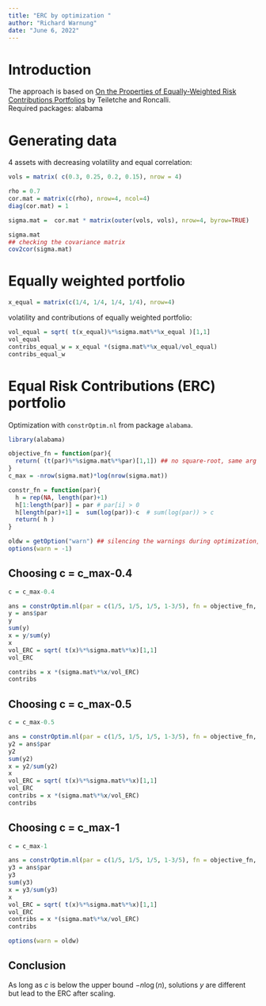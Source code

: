 ```yaml
---
title: "ERC by optimization "
author: "Richard Warnung"
date: "June 6, 2022"
---
```

# Introduction
The approach is based on [On the Properties of Equally-Weighted Risk Contributions Portfolios](https://www.researchgate.net/publication/45397778_On_the_Properties_of_Equally-Weighted_Risk_Contributions_Portfolios)
by Teiletche and Roncalli. \
Required packages: alabama 

# Generating data
4 assets with decreasing volatility and equal correlation:

```r

vols = matrix( c(0.3, 0.25, 0.2, 0.15), nrow = 4)

rho = 0.7
cor.mat = matrix(c(rho), nrow=4, ncol=4)
diag(cor.mat) = 1

sigma.mat =  cor.mat * matrix(outer(vols, vols), nrow=4, byrow=TRUE) 

sigma.mat
## checking the covariance matrix
cov2cor(sigma.mat)
```

# Equally weighted portfolio

```r
x_equal = matrix(c(1/4, 1/4, 1/4, 1/4), nrow=4)
```

volatility and contributions of equally weighted portfolio:

```r
vol_equal = sqrt( t(x_equal)%*%sigma.mat%*%x_equal )[1,1]
vol_equal
contribs_equal_w = x_equal *(sigma.mat%*%x_equal/vol_equal)
contribs_equal_w
```

# Equal Risk Contributions (ERC) portfolio
Optimization with `constrOptim.nl` from package `alabama`.

```r
library(alabama)

objective_fn = function(par){
  return( (t(par)%*%sigma.mat%*%par)[1,1]) ## no square-root, same arg min
}
c_max = -nrow(sigma.mat)*log(nrow(sigma.mat))

constr_fn = function(par){
  h = rep(NA, length(par)+1)
  h[1:length(par)] = par # par[i] > 0
  h[length(par)+1] =  sum(log(par))-c  # sum(log(par)) > c
  return( h )
}

oldw = getOption("warn") ## silencing the warnings during optimization, keeping the settings for later.
options(warn = -1)
```

## Choosing c = c_max-0.4

```r
c = c_max-0.4

ans = constrOptim.nl(par = c(1/5, 1/5, 1/5, 1-3/5), fn = objective_fn, hin = constr_fn, control.outer = list(trace = FALSE))  
y = ans$par
y
sum(y)
x = y/sum(y)
x
vol_ERC = sqrt( t(x)%*%sigma.mat%*%x)[1,1]
vol_ERC

contribs = x *(sigma.mat%*%x/vol_ERC)
contribs
```

## Choosing c = c_max-0.5

```r
c = c_max-0.5

ans = constrOptim.nl(par = c(1/5, 1/5, 1/5, 1-3/5), fn = objective_fn, hin = constr_fn,  control.outer = list(trace = FALSE))  
y2 = ans$par
y2
sum(y2)
x = y2/sum(y2)
x
vol_ERC = sqrt( t(x)%*%sigma.mat%*%x)[1,1]
vol_ERC
contribs = x *(sigma.mat%*%x/vol_ERC)
contribs
```

## Choosing c = c_max-1

```r
c = c_max-1

ans = constrOptim.nl(par = c(1/5, 1/5, 1/5, 1-3/5), fn = objective_fn, hin = constr_fn,  control.outer = list(trace = FALSE))  
y3 = ans$par
y3
sum(y3)
x = y3/sum(y3)
x
vol_ERC = sqrt( t(x)%*%sigma.mat%*%x)[1,1]
vol_ERC
contribs = x *(sigma.mat%*%x/vol_ERC)
contribs

options(warn = oldw)
```

## Conclusion
As long as $c$ is below the upper bound $-n \log(n)$, solutions $y$ are different but lead to the ERC after scaling.

